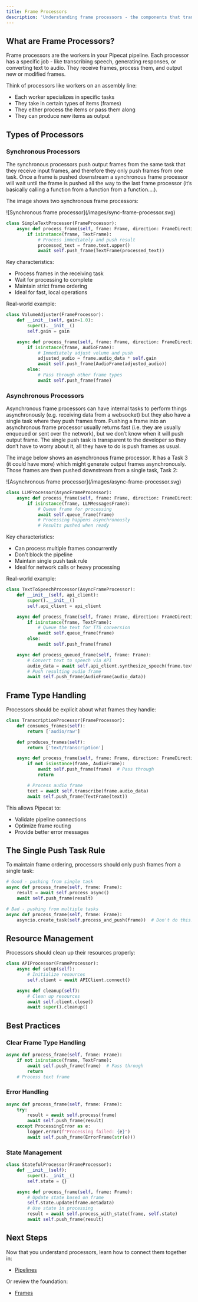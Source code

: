 ```yaml
---
title: Frame Processors
description: 'Understanding frame processors - the components that transform and process data in Pipecat pipelines.'
---
```


## What are Frame Processors?

Frame processors are the workers in your Pipecat pipeline. Each processor has a specific job - like transcribing speech, generating responses, or converting text to audio. They receive frames, process them, and output new or modified frames.

Think of processors like workers on an assembly line:

- Each worker specializes in specific tasks
- They take in certain types of items (frames)
- They either process the items or pass them along
- They can produce new items as output

## Types of Processors

### Synchronous Processors

The synchronous processors push output frames from the same task that they receive input frames, and therefore they only push frames from one task. Once a frame is pushed downstream a synchronous frame processor will wait until the frame is pushed all the way to the last frame processor (it’s basically calling a function from a function from a function….).

The image shows two synchronous frame processors:

<Frame>![Synchronous frame processor](/images/sync-frame-processor.svg)</Frame>

```python
class SimpleTextProcessor(FrameProcessor):
    async def process_frame(self, frame: Frame, direction: FrameDirection):
        if isinstance(frame, TextFrame):
            # Process immediately and push result
            processed_text = frame.text.upper()
            await self.push_frame(TextFrame(processed_text))
```

Key characteristics:

- Process frames in the receiving task
- Wait for processing to complete
- Maintain strict frame ordering
- Ideal for fast, local operations

Real-world example:

```python
class VolumeAdjuster(FrameProcessor):
    def __init__(self, gain=1.0):
        super().__init__()
        self.gain = gain

    async def process_frame(self, frame: Frame, direction: FrameDirection):
        if isinstance(frame, AudioFrame):
            # Immediately adjust volume and push
            adjusted_audio = frame.audio_data * self.gain
            await self.push_frame(AudioFrame(adjusted_audio))
        else:
            # Pass through other frame types
            await self.push_frame(frame)
```

### Asynchronous Processors

Asynchronous frame processors can have internal tasks to perform things asynchronously (e.g. receiving data from a websocket) but they also have a single task where they push frames from. Pushing a frame into an asynchronous frame processor usually returns fast (i.e. they are usually enqueued or sent over the network), but we don’t know when it will push output frame. The single push task is transparent to the developer so they don’t have to worry about it, all they have to do is push frames as usual.

The image below shows an asynchronous frame processor. It has a Task 3 (it could have more) which might generate output frames asynchronously. Those frames are then pushed downstream from a single task, Task 2:

<Frame>
  ![Asynchronous frame processor](/images/async-frame-processor.svg)
</Frame>

```python
class LLMProcessor(AsyncFrameProcessor):
    async def process_frame(self, frame: Frame, direction: FrameDirection):
        if isinstance(frame, LLMMessagesFrame):
            # Queue frame for processing
            await self.queue_frame(frame)
            # Processing happens asynchronously
            # Results pushed when ready
```

Key characteristics:

- Can process multiple frames concurrently
- Don't block the pipeline
- Maintain single push task rule
- Ideal for network calls or heavy processing

Real-world example:

```python
class TextToSpeechProcessor(AsyncFrameProcessor):
    def __init__(self, api_client):
        super().__init__()
        self.api_client = api_client

    async def process_frame(self, frame: Frame, direction: FrameDirection):
        if isinstance(frame, TextFrame):
            # Queue the text for TTS conversion
            await self.queue_frame(frame)
        else:
            await self.push_frame(frame)

    async def process_queued_frame(self, frame: Frame):
        # Convert text to speech via API
        audio_data = await self.api_client.synthesize_speech(frame.text)
        # Push resulting audio frame
        await self.push_frame(AudioFrame(audio_data))
```

## Frame Type Handling

Processors should be explicit about what frames they handle:

```python
class TranscriptionProcessor(FrameProcessor):
    def consumes_frames(self):
        return ['audio/raw']

    def produces_frames(self):
        return ['text/transcription']

    async def process_frame(self, frame: Frame, direction: FrameDirection):
        if not isinstance(frame, AudioFrame):
            await self.push_frame(frame)  # Pass through
            return

        # Process audio frame
        text = await self.transcribe(frame.audio_data)
        await self.push_frame(TextFrame(text))
```

This allows Pipecat to:

- Validate pipeline connections
- Optimize frame routing
- Provide better error messages

## The Single Push Task Rule

To maintain frame ordering, processors should only push frames from a single task:

```python
# Good - pushing from single task
async def process_frame(self, frame: Frame):
    result = await self.process_async()
    await self.push_frame(result)

# Bad - pushing from multiple tasks
async def process_frame(self, frame: Frame):
    asyncio.create_task(self.process_and_push(frame))  # Don't do this!
```

## Resource Management

Processors should clean up their resources properly:

```python
class APIProcessor(FrameProcessor):
    async def setup(self):
        # Initialize resources
        self.client = await APIClient.connect()

    async def cleanup(self):
        # Clean up resources
        await self.client.close()
        await super().cleanup()
```

## Best Practices

### Clear Frame Type Handling

```python
async def process_frame(self, frame: Frame):
    if not isinstance(frame, TextFrame):
        await self.push_frame(frame)  # Pass through
        return
    # Process text frame
```

### Error Handling

```python
async def process_frame(self, frame: Frame):
    try:
        result = await self.process(frame)
        await self.push_frame(result)
    except ProcessingError as e:
        logger.error(f"Processing failed: {e}")
        await self.push_frame(ErrorFrame(str(e)))
```

### State Management

```python
class StatefulProcessor(FrameProcessor):
    def __init__(self):
        super().__init__()
        self.state = {}

    async def process_frame(self, frame: Frame):
        # Update state based on frame
        self.state.update(frame.metadata)
        # Use state in processing
        result = await self.process_with_state(frame, self.state)
        await self.push_frame(result)
```

## Next Steps

Now that you understand processors, learn how to connect them together in:

- [Pipelines](/core-concepts/pipelines)

Or review the foundation:

- [Frames](/core-concepts/frames)
